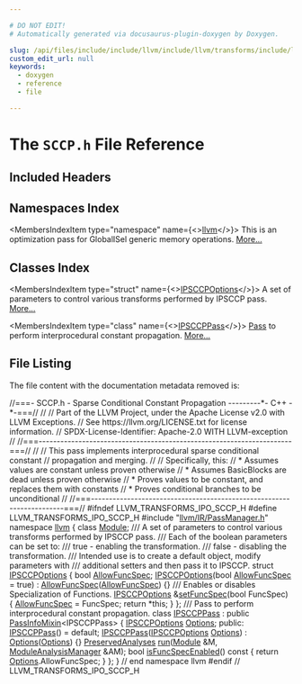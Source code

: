 ```yaml
---

# DO NOT EDIT!
# Automatically generated via docusaurus-plugin-doxygen by Doxygen.

slug: /api/files/include/include/llvm/include/llvm/transforms/include/llvm/transforms/ipo/sccp-h
custom_edit_url: null
keywords:
  - doxygen
  - reference
  - file

---
```





# The `SCCP.h` File Reference

<DoxygenPage pluginConfig={pluginConfig}>



## Included Headers

<IncludesList>
<IncludesListItem
  filePath="llvm/IR/PassManager.h"
  permalink="/docs/api/files/include/include/llvm/include/llvm/ir/passmanager-h"
  isLocal="true" />
</IncludesList>

## Namespaces Index

<MembersIndex>

<MembersIndexItem
  type="namespace"
  name={<><a href="/docs/api/namespaces/llvm">llvm</a></>}>
This is an optimization pass for GlobalISel generic memory operations. <a href="/docs/api/namespaces/llvm/#details">More...</a>
</MembersIndexItem>

</MembersIndex>

## Classes Index

<MembersIndex>

<MembersIndexItem
  type="struct"
  name={<><a href="/docs/api/structs/llvm/ipsccpoptions">IPSCCPOptions</a></>}>
A set of parameters to control various transforms performed by IPSCCP pass. <a href="/docs/api/structs/llvm/ipsccpoptions/#details">More...</a>
</MembersIndexItem>

<MembersIndexItem
  type="class"
  name={<><a href="/docs/api/classes/llvm/ipsccppass">IPSCCPPass</a></>}>
<a href="/docs/api/classes/llvm/pass">Pass</a> to perform interprocedural constant propagation. <a href="/docs/api/classes/llvm/ipsccppass/#details">More...</a>
</MembersIndexItem>

</MembersIndex>


## File Listing

The file content with the documentation metadata removed is:

<ProgramListing>

<Link id="l00001" /><CodeLine lineNumber="1"><Highlight kind="comment">//===- SCCP.h - Sparse Conditional Constant Propagation ---------&#42;- C++ -&#42;-===//</Highlight><Highlight kind="normal"></Highlight></CodeLine>
<Link id="l00002" /><CodeLine lineNumber="2"><Highlight kind="normal"></Highlight><Highlight kind="comment">//</Highlight><Highlight kind="normal"></Highlight></CodeLine>
<Link id="l00003" /><CodeLine lineNumber="3"><Highlight kind="normal"></Highlight><Highlight kind="comment">// Part of the LLVM Project, under the Apache License v2.0 with LLVM Exceptions.</Highlight><Highlight kind="normal"></Highlight></CodeLine>
<Link id="l00004" /><CodeLine lineNumber="4"><Highlight kind="normal"></Highlight><Highlight kind="comment">// See https://llvm.org/LICENSE.txt for license information.</Highlight><Highlight kind="normal"></Highlight></CodeLine>
<Link id="l00005" /><CodeLine lineNumber="5"><Highlight kind="normal"></Highlight><Highlight kind="comment">// SPDX-License-Identifier: Apache-2.0 WITH LLVM-exception</Highlight><Highlight kind="normal"></Highlight></CodeLine>
<Link id="l00006" /><CodeLine lineNumber="6"><Highlight kind="normal"></Highlight><Highlight kind="comment">//</Highlight><Highlight kind="normal"></Highlight></CodeLine>
<Link id="l00007" /><CodeLine lineNumber="7"><Highlight kind="normal"></Highlight><Highlight kind="comment">//===----------------------------------------------------------------------===//</Highlight><Highlight kind="normal"></Highlight></CodeLine>
<Link id="l00008" /><CodeLine lineNumber="8"><Highlight kind="normal"></Highlight><Highlight kind="comment">//</Highlight><Highlight kind="normal"></Highlight></CodeLine>
<Link id="l00009" /><CodeLine lineNumber="9"><Highlight kind="normal"></Highlight><Highlight kind="comment">// This pass implements  interprocedural sparse conditional constant</Highlight><Highlight kind="normal"></Highlight></CodeLine>
<Link id="l00010" /><CodeLine lineNumber="10"><Highlight kind="normal"></Highlight><Highlight kind="comment">// propagation and merging.</Highlight><Highlight kind="normal"></Highlight></CodeLine>
<Link id="l00011" /><CodeLine lineNumber="11"><Highlight kind="normal"></Highlight><Highlight kind="comment">//</Highlight><Highlight kind="normal"></Highlight></CodeLine>
<Link id="l00012" /><CodeLine lineNumber="12"><Highlight kind="normal"></Highlight><Highlight kind="comment">// Specifically, this:</Highlight><Highlight kind="normal"></Highlight></CodeLine>
<Link id="l00013" /><CodeLine lineNumber="13"><Highlight kind="normal"></Highlight><Highlight kind="comment">//   &#42; Assumes values are constant unless proven otherwise</Highlight><Highlight kind="normal"></Highlight></CodeLine>
<Link id="l00014" /><CodeLine lineNumber="14"><Highlight kind="normal"></Highlight><Highlight kind="comment">//   &#42; Assumes BasicBlocks are dead unless proven otherwise</Highlight><Highlight kind="normal"></Highlight></CodeLine>
<Link id="l00015" /><CodeLine lineNumber="15"><Highlight kind="normal"></Highlight><Highlight kind="comment">//   &#42; Proves values to be constant, and replaces them with constants</Highlight><Highlight kind="normal"></Highlight></CodeLine>
<Link id="l00016" /><CodeLine lineNumber="16"><Highlight kind="normal"></Highlight><Highlight kind="comment">//   &#42; Proves conditional branches to be unconditional</Highlight><Highlight kind="normal"></Highlight></CodeLine>
<Link id="l00017" /><CodeLine lineNumber="17"><Highlight kind="normal"></Highlight><Highlight kind="comment">//</Highlight><Highlight kind="normal"></Highlight></CodeLine>
<Link id="l00018" /><CodeLine lineNumber="18"><Highlight kind="normal"></Highlight><Highlight kind="comment">//===----------------------------------------------------------------------===//</Highlight><Highlight kind="normal"></Highlight></CodeLine>
<Link id="l00019" /><CodeLine lineNumber="19"><Highlight kind="normal"></Highlight></CodeLine>
<Link id="l00020" /><CodeLine lineNumber="20"><Highlight kind="normal"></Highlight><Highlight kind="preprocessor">#ifndef LLVM&#95;TRANSFORMS&#95;IPO&#95;SCCP&#95;H</Highlight><Highlight kind="normal"></Highlight></CodeLine>
<Link id="l00021" /><CodeLine lineNumber="21"><Highlight kind="normal"></Highlight><Highlight kind="preprocessor">#define LLVM&#95;TRANSFORMS&#95;IPO&#95;SCCP&#95;H</Highlight><Highlight kind="normal"></Highlight></CodeLine>
<Link id="l00022" /><CodeLine lineNumber="22"><Highlight kind="normal"></Highlight></CodeLine>
<Link id="l00023" /><CodeLine lineNumber="23"><Highlight kind="normal"></Highlight><Highlight kind="preprocessor">#include &quot;<a href="/docs/api/files/include/include/llvm/include/llvm/ir/passmanager-h">llvm/IR/PassManager.h</a>&quot;</Highlight><Highlight kind="normal"></Highlight></CodeLine>
<Link id="l00024" /><CodeLine lineNumber="24"><Highlight kind="normal"></Highlight></CodeLine>
<Link id="l00025" /><CodeLine lineNumber="25"><Highlight kind="normal"></Highlight><Highlight kind="keyword">namespace </Highlight><Highlight kind="normal"><a href="/docs/api/namespaces/llvm">llvm</a> &#123;</Highlight></CodeLine>
<Link id="l00026" /><CodeLine lineNumber="26"><Highlight kind="normal"></Highlight></CodeLine>
<Link id="l00027" /><CodeLine lineNumber="27"><Highlight kind="normal"></Highlight><Highlight kind="keyword">class </Highlight><Highlight kind="normal"><a href="/docs/api/classes/llvm/module">Module</a>;</Highlight></CodeLine>
<Link id="l00028" /><CodeLine lineNumber="28"><Highlight kind="normal"></Highlight><Highlight kind="comment"></Highlight></CodeLine>
<Link id="l00029" /><CodeLine lineNumber="29"><Highlight kind="comment">/// A set of parameters to control various transforms performed by IPSCCP pass.</Highlight></CodeLine>
<Link id="l00030" /><CodeLine lineNumber="30"><Highlight kind="comment">/// Each of the boolean parameters can be set to:</Highlight></CodeLine>
<Link id="l00031" /><CodeLine lineNumber="31"><Highlight kind="comment">///   true - enabling the transformation.</Highlight></CodeLine>
<Link id="l00032" /><CodeLine lineNumber="32"><Highlight kind="comment">///   false - disabling the transformation.</Highlight></CodeLine>
<Link id="l00033" /><CodeLine lineNumber="33"><Highlight kind="comment">/// Intended use is to create a default object, modify parameters with</Highlight></CodeLine>
<Link id="l00034" /><CodeLine lineNumber="34"><Highlight kind="comment">/// additional setters and then pass it to IPSCCP.</Highlight><Highlight kind="normal"></Highlight></CodeLine>
<Link id="l00035" /><CodeLine lineNumber="35" lineLink="/docs/api/structs/llvm/ipsccpoptions"><Highlight kind="normal"></Highlight><Highlight kind="keyword">struct </Highlight><Highlight kind="normal"><a href="/docs/api/structs/llvm/ipsccpoptions/#a068d538384d610da3d97e56d2a07fa96">IPSCCPOptions</a> &#123;</Highlight></CodeLine>
<Link id="l00036" /><CodeLine lineNumber="36" lineLink="/docs/api/structs/llvm/ipsccpoptions/#a46abeeea976ed98593f67b9ca4d60ec6"><Highlight kind="normal">  </Highlight><Highlight kind="keywordtype">bool</Highlight><Highlight kind="normal"> <a href="/docs/api/structs/llvm/ipsccpoptions/#a46abeeea976ed98593f67b9ca4d60ec6">AllowFuncSpec</a>;</Highlight></CodeLine>
<Link id="l00037" /><CodeLine lineNumber="37"><Highlight kind="normal"></Highlight></CodeLine>
<Link id="l00038" /><CodeLine lineNumber="38" lineLink="/docs/api/structs/llvm/ipsccpoptions/#a068d538384d610da3d97e56d2a07fa96"><Highlight kind="normal">  <a href="/docs/api/structs/llvm/ipsccpoptions/#a068d538384d610da3d97e56d2a07fa96">IPSCCPOptions</a>(</Highlight><Highlight kind="keywordtype">bool</Highlight><Highlight kind="normal"> <a href="/docs/api/structs/llvm/ipsccpoptions/#a46abeeea976ed98593f67b9ca4d60ec6">AllowFuncSpec</a> = </Highlight><Highlight kind="keyword">true</Highlight><Highlight kind="normal">) : <a href="/docs/api/structs/llvm/ipsccpoptions/#a46abeeea976ed98593f67b9ca4d60ec6">AllowFuncSpec</a>(<a href="/docs/api/structs/llvm/ipsccpoptions/#a46abeeea976ed98593f67b9ca4d60ec6">AllowFuncSpec</a>) &#123;&#125;</Highlight></CodeLine>
<Link id="l00039" /><CodeLine lineNumber="39"><Highlight kind="normal"></Highlight><Highlight kind="comment"></Highlight></CodeLine>
<Link id="l00040" /><CodeLine lineNumber="40"><Highlight kind="comment">  /// Enables or disables Specialization of Functions.</Highlight><Highlight kind="normal"></Highlight></CodeLine>
<Link id="l00041" /><CodeLine lineNumber="41" lineLink="/docs/api/structs/llvm/ipsccpoptions/#a580e5f0146669ff3b96812482c7802f5"><Highlight kind="normal">  <a href="/docs/api/structs/llvm/ipsccpoptions/#a068d538384d610da3d97e56d2a07fa96">IPSCCPOptions</a> &amp;<a href="/docs/api/structs/llvm/ipsccpoptions/#a580e5f0146669ff3b96812482c7802f5">setFuncSpec</a>(</Highlight><Highlight kind="keywordtype">bool</Highlight><Highlight kind="normal"> FuncSpec) &#123;</Highlight></CodeLine>
<Link id="l00042" /><CodeLine lineNumber="42"><Highlight kind="normal">    <a href="/docs/api/structs/llvm/ipsccpoptions/#a46abeeea976ed98593f67b9ca4d60ec6">AllowFuncSpec</a> = FuncSpec;</Highlight></CodeLine>
<Link id="l00043" /><CodeLine lineNumber="43"><Highlight kind="normal">    </Highlight><Highlight kind="keywordflow">return</Highlight><Highlight kind="normal"> &#42;</Highlight><Highlight kind="keyword">this</Highlight><Highlight kind="normal">;</Highlight></CodeLine>
<Link id="l00044" /><CodeLine lineNumber="44"><Highlight kind="normal">  &#125;</Highlight></CodeLine>
<Link id="l00045" /><CodeLine lineNumber="45"><Highlight kind="normal">&#125;;</Highlight></CodeLine>
<Link id="l00046" /><CodeLine lineNumber="46"><Highlight kind="normal"></Highlight><Highlight kind="comment"></Highlight></CodeLine>
<Link id="l00047" /><CodeLine lineNumber="47"><Highlight kind="comment">/// Pass to perform interprocedural constant propagation.</Highlight><Highlight kind="normal"></Highlight></CodeLine>
<Link id="l00048" /><CodeLine lineNumber="48" lineLink="/docs/api/classes/llvm/ipsccppass"><Highlight kind="normal"></Highlight><Highlight kind="keyword">class </Highlight><Highlight kind="normal"><a href="/docs/api/classes/llvm/ipsccppass/#afa2076342c310ecfbb0ee5f6b0011adf">IPSCCPPass</a> : </Highlight><Highlight kind="keyword">public</Highlight><Highlight kind="normal"> <a href="/docs/api/structs/llvm/passinfomixin">PassInfoMixin</a>&lt;IPSCCPPass&gt; &#123;</Highlight></CodeLine>
<Link id="l00049" /><CodeLine lineNumber="49"><Highlight kind="normal">  <a href="/docs/api/structs/llvm/ipsccpoptions">IPSCCPOptions</a> <a href="/docs/api/files/lib/lib/debuginfo/lib/debuginfo/logicalview/lib/debuginfo/logicalview/core/lvoptions-cpp/#ab4088b7a11f3cbc38ac16a6e9c72494e">Options</a>;</Highlight></CodeLine>
<Link id="l00050" /><CodeLine lineNumber="50"><Highlight kind="normal"></Highlight></CodeLine>
<Link id="l00051" /><CodeLine lineNumber="51"><Highlight kind="normal"></Highlight><Highlight kind="keyword">public</Highlight><Highlight kind="normal">:</Highlight></CodeLine>
<Link id="l00052" /><CodeLine lineNumber="52" lineLink="/docs/api/classes/llvm/ipsccppass/#afa2076342c310ecfbb0ee5f6b0011adf"><Highlight kind="normal">  <a href="/docs/api/classes/llvm/ipsccppass/#afa2076342c310ecfbb0ee5f6b0011adf">IPSCCPPass</a>() = </Highlight><Highlight kind="keywordflow">default</Highlight><Highlight kind="normal">;</Highlight></CodeLine>
<Link id="l00053" /><CodeLine lineNumber="53"><Highlight kind="normal"></Highlight></CodeLine>
<Link id="l00054" /><CodeLine lineNumber="54" lineLink="/docs/api/classes/llvm/ipsccppass/#aa3cd11621d3ca4e1a6e8492314e0f843"><Highlight kind="normal">  <a href="/docs/api/classes/llvm/ipsccppass/#aa3cd11621d3ca4e1a6e8492314e0f843">IPSCCPPass</a>(<a href="/docs/api/structs/llvm/ipsccpoptions">IPSCCPOptions</a> <a href="/docs/api/files/lib/lib/debuginfo/lib/debuginfo/logicalview/lib/debuginfo/logicalview/core/lvoptions-cpp/#ab4088b7a11f3cbc38ac16a6e9c72494e">Options</a>) : <a href="/docs/api/files/lib/lib/debuginfo/lib/debuginfo/logicalview/lib/debuginfo/logicalview/core/lvoptions-cpp/#ab4088b7a11f3cbc38ac16a6e9c72494e">Options</a>(<a href="/docs/api/files/lib/lib/debuginfo/lib/debuginfo/logicalview/lib/debuginfo/logicalview/core/lvoptions-cpp/#ab4088b7a11f3cbc38ac16a6e9c72494e">Options</a>) &#123;&#125;</Highlight></CodeLine>
<Link id="l00055" /><CodeLine lineNumber="55"><Highlight kind="normal"></Highlight></CodeLine>
<Link id="l00056" /><CodeLine lineNumber="56"><Highlight kind="normal">  <a href="/docs/api/classes/llvm/preservedanalyses">PreservedAnalyses</a> <a href="/docs/api/classes/llvm/ipsccppass/#a7c77a408787021dc65c12646cee2ac43">run</a>(<a href="/docs/api/classes/llvm/module">Module</a> &amp;M, <a href="/docs/api/namespaces/llvm/#af9c9208365fd9ce11392b4d79485e259">ModuleAnalysisManager</a> &amp;AM);</Highlight></CodeLine>
<Link id="l00057" /><CodeLine lineNumber="57"><Highlight kind="normal"></Highlight></CodeLine>
<Link id="l00058" /><CodeLine lineNumber="58" lineLink="/docs/api/classes/llvm/ipsccppass/#a70a4d59af8da2b48f5cfa7a8a139601a"><Highlight kind="normal">  </Highlight><Highlight kind="keywordtype">bool</Highlight><Highlight kind="normal"> <a href="/docs/api/classes/llvm/ipsccppass/#a70a4d59af8da2b48f5cfa7a8a139601a">isFuncSpecEnabled</a>()</Highlight><Highlight kind="keyword"> const </Highlight><Highlight kind="normal">&#123; </Highlight><Highlight kind="keywordflow">return</Highlight><Highlight kind="normal"> <a href="/docs/api/files/lib/lib/debuginfo/lib/debuginfo/logicalview/lib/debuginfo/logicalview/core/lvoptions-cpp/#ab4088b7a11f3cbc38ac16a6e9c72494e">Options</a>.AllowFuncSpec; &#125;</Highlight></CodeLine>
<Link id="l00059" /><CodeLine lineNumber="59"><Highlight kind="normal">&#125;;</Highlight></CodeLine>
<Link id="l00060" /><CodeLine lineNumber="60"><Highlight kind="normal"></Highlight></CodeLine>
<Link id="l00061" /><CodeLine lineNumber="61"><Highlight kind="normal">&#125; </Highlight><Highlight kind="comment">// end namespace llvm</Highlight><Highlight kind="normal"></Highlight></CodeLine>
<Link id="l00062" /><CodeLine lineNumber="62"><Highlight kind="normal"></Highlight></CodeLine>
<Link id="l00063" /><CodeLine lineNumber="63"><Highlight kind="normal"></Highlight><Highlight kind="preprocessor">#endif </Highlight><Highlight kind="comment">// LLVM&#95;TRANSFORMS&#95;IPO&#95;SCCP&#95;H</Highlight><Highlight kind="normal"></Highlight></CodeLine>

</ProgramListing>

</DoxygenPage>
